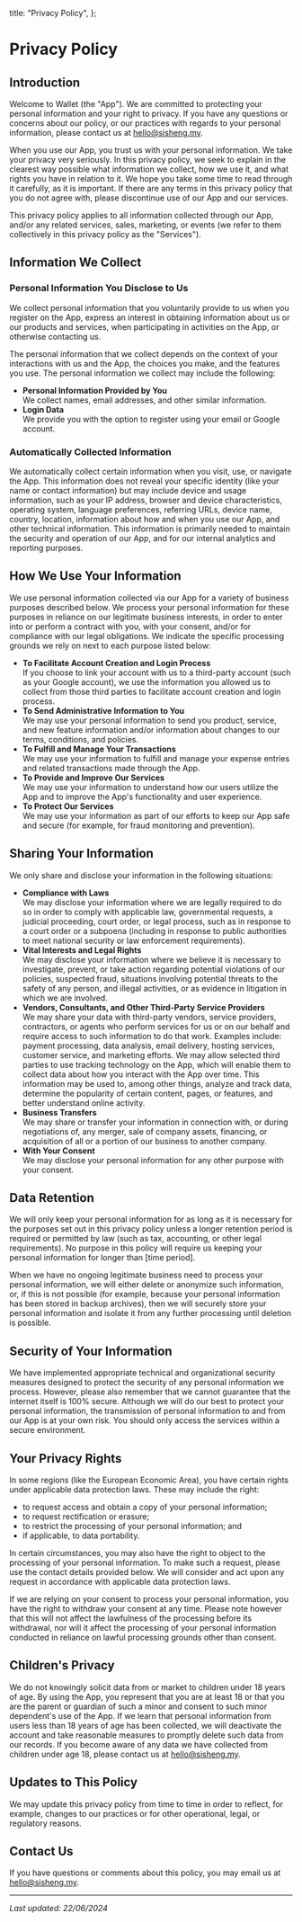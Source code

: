   title: "Privacy Policy",
};

# Privacy Policy

## Introduction

Welcome to Wallet (the "App"). We are committed to protecting your personal information and your right to privacy. If you have any questions or concerns about our policy, or our practices with regards to your personal information, please contact us at [hello@sisheng.my](mailto:hello@sisheng.my).

When you use our App, you trust us with your personal information. We take your privacy very seriously. In this privacy policy, we seek to explain in the clearest way possible what information we collect, how we use it, and what rights you have in relation to it. We hope you take some time to read through it carefully, as it is important. If there are any terms in this privacy policy that you do not agree with, please discontinue use of our App and our services.

This privacy policy applies to all information collected through our App, and/or any related services, sales, marketing, or events (we refer to them collectively in this privacy policy as the "Services").

## Information We Collect

### Personal Information You Disclose to Us

We collect personal information that you voluntarily provide to us when you register on the App, express an interest in obtaining information about us or our products and services, when participating in activities on the App, or otherwise contacting us.

The personal information that we collect depends on the context of your interactions with us and the App, the choices you make, and the features you use. The personal information we collect may include the following:

- **Personal Information Provided by You**\
  We collect names, email addresses, and other similar information.
- **Login Data**\
  We provide you with the option to register using your email or Google account.

### Automatically Collected Information

We automatically collect certain information when you visit, use, or navigate the App. This information does not reveal your specific identity (like your name or contact information) but may include device and usage information, such as your IP address, browser and device characteristics, operating system, language preferences, referring URLs, device name, country, location, information about how and when you use our App, and other technical information. This information is primarily needed to maintain the security and operation of our App, and for our internal analytics and reporting purposes.

## How We Use Your Information

We use personal information collected via our App for a variety of business purposes described below. We process your personal information for these purposes in reliance on our legitimate business interests, in order to enter into or perform a contract with you, with your consent, and/or for compliance with our legal obligations. We indicate the specific processing grounds we rely on next to each purpose listed below:

- **To Facilitate Account Creation and Login Process**\
  If you choose to link your account with us to a third-party account (such as your Google account), we use the information you allowed us to collect from those third parties to facilitate account creation and login process.
- **To Send Administrative Information to You**\
  We may use your personal information to send you product, service, and new feature information and/or information about changes to our terms, conditions, and policies.
- **To Fulfill and Manage Your Transactions**\
  We may use your information to fulfill and manage your expense entries and related transactions made through the App.
- **To Provide and Improve Our Services**\
  We may use your information to understand how our users utilize the App and to improve the App's functionality and user experience.
- **To Protect Our Services**\
  We may use your information as part of our efforts to keep our App safe and secure (for example, for fraud monitoring and prevention).

## Sharing Your Information

We only share and disclose your information in the following situations:

- **Compliance with Laws**\
  We may disclose your information where we are legally required to do so in order to comply with applicable law, governmental requests, a judicial proceeding, court order, or legal process, such as in response to a court order or a subpoena (including in response to public authorities to meet national security or law enforcement requirements).
- **Vital Interests and Legal Rights**\
  We may disclose your information where we believe it is necessary to investigate, prevent, or take action regarding potential violations of our policies, suspected fraud, situations involving potential threats to the safety of any person, and illegal activities, or as evidence in litigation in which we are involved.
- **Vendors, Consultants, and Other Third-Party Service Providers**\
  We may share your data with third-party vendors, service providers, contractors, or agents who perform services for us or on our behalf and require access to such information to do that work. Examples include: payment processing, data analysis, email delivery, hosting services, customer service, and marketing efforts. We may allow selected third parties to use tracking technology on the App, which will enable them to collect data about how you interact with the App over time. This information may be used to, among other things, analyze and track data, determine the popularity of certain content, pages, or features, and better understand online activity.
- **Business Transfers**\
  We may share or transfer your information in connection with, or during negotiations of, any merger, sale of company assets, financing, or acquisition of all or a portion of our business to another company.
- **With Your Consent**\
  We may disclose your personal information for any other purpose with your consent.

## Data Retention

We will only keep your personal information for as long as it is necessary for the purposes set out in this privacy policy unless a longer retention period is required or permitted by law (such as tax, accounting, or other legal requirements). No purpose in this policy will require us keeping your personal information for longer than [time period].

When we have no ongoing legitimate business need to process your personal information, we will either delete or anonymize such information, or, if this is not possible (for example, because your personal information has been stored in backup archives), then we will securely store your personal information and isolate it from any further processing until deletion is possible.

## Security of Your Information

We have implemented appropriate technical and organizational security measures designed to protect the security of any personal information we process. However, please also remember that we cannot guarantee that the internet itself is 100% secure. Although we will do our best to protect your personal information, the transmission of personal information to and from our App is at your own risk. You should only access the services within a secure environment.

## Your Privacy Rights

In some regions (like the European Economic Area), you have certain rights under applicable data protection laws. These may include the right:

- to request access and obtain a copy of your personal information;
- to request rectification or erasure;
- to restrict the processing of your personal information; and
- if applicable, to data portability.

In certain circumstances, you may also have the right to object to the processing of your personal information. To make such a request, please use the contact details provided below. We will consider and act upon any request in accordance with applicable data protection laws.

If we are relying on your consent to process your personal information, you have the right to withdraw your consent at any time. Please note however that this will not affect the lawfulness of the processing before its withdrawal, nor will it affect the processing of your personal information conducted in reliance on lawful processing grounds other than consent.

## Children's Privacy

We do not knowingly solicit data from or market to children under 18 years of age. By using the App, you represent that you are at least 18 or that you are the parent or guardian of such a minor and consent to such minor dependent's use of the App. If we learn that personal information from users less than 18 years of age has been collected, we will deactivate the account and take reasonable measures to promptly delete such data from our records. If you become aware of any data we have collected from children under age 18, please contact us at [hello@sisheng.my](mailto:hello@sisheng.my).

## Updates to This Policy

We may update this privacy policy from time to time in order to reflect, for example, changes to our practices or for other operational, legal, or regulatory reasons.

## Contact Us

If you have questions or comments about this policy, you may email us at [hello@sisheng.my](mailto:hello@sisheng.my).

---

_Last updated: 22/06/2024_
